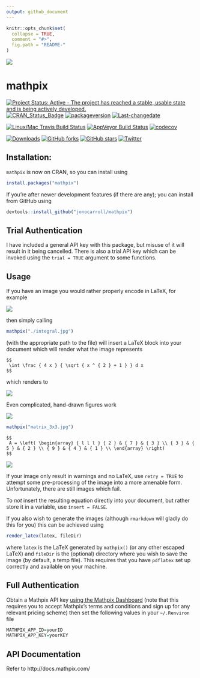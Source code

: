 ```yaml
---
output: github_document
---
```


<!-- README.md is generated from README.Rmd. Please edit that file -->

```r
knitr::opts_chunk$set(
  collapse = TRUE,
  comment = "#>",
  fig.path = "README-"
)
```
![](./tools/logo_blue.png)

# mathpix

[![Project Status: Active - The project has reached a stable, usable state and is being actively developed.](http://www.repostatus.org/badges/latest/active.svg)](http://www.repostatus.org/#active)
[![CRAN_Status_Badge](http://www.r-pkg.org/badges/version/mathpix)](https://cran.r-project.org/package=mathpix)
[![packageversion](https://img.shields.io/badge/Package%20version-0.3.0-orange.svg?style=flat-square)](commits/master)
[![Last-changedate](https://img.shields.io/badge/last%20change-`r gsub('-', '--', Sys.Date())`-yellowgreen.svg)](/commits/master)

[![Linux/Mac Travis Build Status](https://img.shields.io/travis/jonocarroll/mathpix/master.svg?label=Mac%20OSX%20%26%20Linux)](https://travis-ci.org/jonocarroll/mathpix)
[![AppVeyor Build Status](https://ci.appveyor.com/api/projects/status/github/jonocarroll/mathpix?branch=master&svg=true)](https://ci.appveyor.com/project/jonocarroll/mathpix)
[![codecov](https://codecov.io/gh/jonocarroll/mathpix/branch/master/graph/badge.svg)](https://codecov.io/gh/jonocarroll/mathpix)

[![Downloads](http://cranlogs.r-pkg.org/badges/mathpix)](http://www.r-pkg.org/pkg/mathpix)
[![GitHub forks](https://img.shields.io/github/forks/jonocarroll/mathpix.svg)](https://github.com/jonocarroll/mathpix/network)
[![GitHub stars](https://img.shields.io/github/stars/jonocarroll/mathpix.svg)](https://github.com/jonocarroll/mathpix/stargazers)
[![Twitter](https://img.shields.io/twitter/url/https/github.com/jonocarroll/mathpix.svg?style=social)](https://twitter.com/intent/tweet?text=Wow:&url=%5Bobject%20Object%5D)

## Installation:

`mathpix` is now on CRAN, so you can install using

```r
install.packages("mathpix")
```

If you're after newer development features (if there are any); you can install from GitHub using

```r
devtools::install_github("jonocarroll/mathpix")
```

## Trial Authentication

I have included a general API key with this package, but misuse of it will result in it being cancelled. There is also a trial API key which can be invoked using the `trial = TRUE` argument to some functions.

## Usage

If you have an image you would rather properly encode in LaTeX, for example

![](./tools/integral.jpg)

then simply calling

```r
mathpix("./integral.jpg")
```

(with the appropriate path to the file) will insert a LaTeX block into your document which will render what the image represents

```
$$
 \int \frac { 4 x } { \sqrt { x ^ { 2 } + 1 } } d x  
$$
```

which renders to

![](./tools/eq_no_01.png)

Even complicated, hand-drawn figures work 

![](./tools/matrix_3x3.jpg)

```r
mathpix("matrix_3x3.jpg")
```

```
$$
 A = \left( \begin{array} { l l l } { 2 } & { 7 } & { 3 } \\ { 3 } & { 5 } & { 2 } \\ { 9 } & { 4 } & { 1 } \\ \end{array} \right)  
$$
```

![](./tools/eq_no_02.png)

If your image only result in warnings and no LaTeX, use `retry = TRUE` to attempt some pre-processing of the image into a more amenable form. Unfortunately, there are still images which fail.

To *not* insert the resulting equation directly into your document, but rather store it in a variable, use `insert = FALSE`.

If you also wish to generate the images (although `rmarkdown` will gladly do this for you) this can be achieved using

```r
render_latex(latex, fileDir)
```
where `latex` is the LaTeX generated by `mathpix()` (or any other escaped LaTeX) and `fileDir` is the (optional) directory where you wish to save the image (by default, a temp file). This requires that you have `pdflatex` set up correctly and available on your machine.

## Full Authentication

Obtain a Mathpix API key [using the Mathpix Dashboard](https://dashboard.mathpix.com) (note that this requires you to accept Mathpix's terms and conditions and sign up for any relevant pricing scheme) then set the following values in your `~/.Renviron` file

```r
MATHPIX_APP_ID=yourID
MATHPIX_APP_KEY=yourKEY
```

## API Documentation

Refer to http://docs.mathpix.com/
